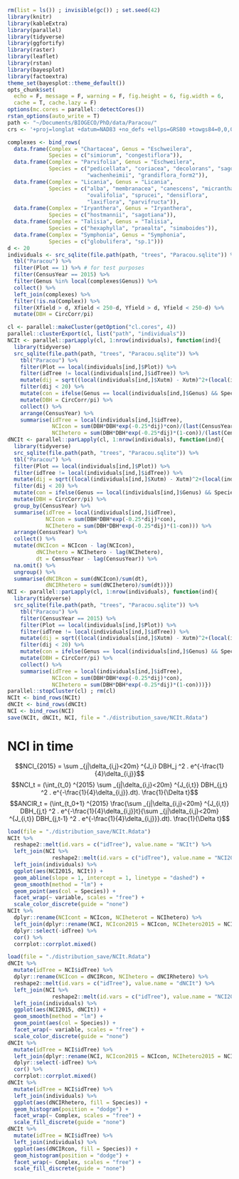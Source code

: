 ```r
rm(list = ls()) ; invisible(gc()) ; set.seed(42)
library(knitr)
library(kableExtra)
library(parallel)
library(tidyverse)
library(ggfortify)
library(raster)
library(leaflet)
library(rstan)
library(bayesplot)
library(factoextra)
theme_set(bayesplot::theme_default())
opts_chunk$set(
  echo = F, message = F, warning = F, fig.height = 6, fig.width = 6,
  cache = T, cache.lazy = F)
options(mc.cores = parallel::detectCores())
rstan_options(auto_write = T)
path <- "~/Documents/BIOGECO/PhD/data/Paracou/"
crs <- '+proj=longlat +datum=NAD83 +no_defs +ellps=GRS80 +towgs84=0,0,0' # global crs definition
```

```r
complexes <- bind_rows(
  data.frame(Complex = "Chartacea", Genus = "Eschweilera",
             Species = c("simiorum", "congestiflora")),
  data.frame(Complex = "Parvifolia", Genus = "Eschweilera",
             Species = c("pedicellata", "coriacea", "decolorans", "sagotiana",
                         "wachenheimii", "grandiflora_form2")),
  data.frame(Complex = "Licania", Genus = "Licania",
             Species = c("alba", "membranacea", "canescens", "micrantha",
                         "ovalifolia", "sprucei", "densiflora",
                         "laxiflora", "parvifructa")),
  data.frame(Complex = "Iryanthera", Genus = "Iryanthera",
             Species = c("hostmannii", "sagotiana")),
  data.frame(Complex = "Talisia", Genus = "Talisia",
             Species = c("hexaphylla", "praealta", "simaboides")),
  data.frame(Complex = "Symphonia", Genus = "Symphonia",
             Species = c("globulifera", "sp.1")))
d <- 20
individuals <- src_sqlite(file.path(path, "trees", "Paracou.sqlite")) %>% 
  tbl("Paracou") %>% 
  filter(Plot == 1) %>% # for test purposes
  filter(CensusYear == 2015) %>%
  filter(Genus %in% local(complexes$Genus)) %>% 
  collect() %>% 
  left_join(complexes) %>% 
  filter(!is.na(Complex)) %>% 
  filter(Xfield > d, Xfield < 250-d, Yfield > d, Yfield < 250-d) %>% 
  mutate(DBH = CircCorr/pi)
```

```r
cl <- parallel::makeCluster(getOption("cl.cores", 4))
parallel::clusterExport(cl, list("path", "individuals"))
NCIt <- parallel::parLapply(cl, 1:nrow(individuals), function(ind){
  library(tidyverse)
  src_sqlite(file.path(path, "trees", "Paracou.sqlite")) %>% 
    tbl("Paracou") %>% 
    filter(Plot == local(individuals[ind,]$Plot)) %>% 
    filter(idTree != local(individuals[ind,]$idTree)) %>% 
    mutate(dij = sqrt((local(individuals[ind,]$Xutm) - Xutm)^2+(local(individuals[ind,]$Yutm) - Yutm)^2)) %>% 
    filter(dij < 20) %>% 
    mutate(con = ifelse(Genus == local(individuals[ind,]$Genus) && Species == local(individuals[ind,]$Species), 1, 0)) %>% 
    mutate(DBH = CircCorr/pi) %>% 
    collect() %>% 
    arrange(CensusYear) %>% 
    summarise(idTree = local(individuals[ind,]$idTree),
              NCIcon = sum(DBH*DBH*exp(-0.25*dij)*con)/(last(CensusYear) - first(CensusYear)),
              NCIhetero = sum(DBH*DBH*exp(-0.25*dij)*(1-con))/(last(CensusYear) - first(CensusYear)))})
dNCIt <- parallel::parLapply(cl, 1:nrow(individuals), function(ind){
  library(tidyverse)
  src_sqlite(file.path(path, "trees", "Paracou.sqlite")) %>% 
  tbl("Paracou") %>% 
  filter(Plot == local(individuals[ind,]$Plot)) %>% 
  filter(idTree != local(individuals[ind,]$idTree)) %>% 
  mutate(dij = sqrt((local(individuals[ind,]$Xutm) - Xutm)^2+(local(individuals[ind,]$Yutm) - Yutm)^2)) %>% 
  filter(dij < 20) %>% 
  mutate(con = ifelse(Genus == local(individuals[ind,]$Genus) && Species == local(individuals[ind,]$Species), 1, 0)) %>% 
  mutate(DBH = CircCorr/pi) %>% 
  group_by(CensusYear) %>% 
  summarise(idTree = local(individuals[ind,]$idTree),
            NCIcon = sum(DBH*DBH*exp(-0.25*dij)*con),
            NCIhetero = sum(DBH*DBH*exp(-0.25*dij)*(1-con))) %>% 
  arrange(CensusYear) %>% 
  collect() %>% 
  mutate(dNCIcon = NCIcon - lag(NCIcon), 
         dNCIhetero = NCIhetero - lag(NCIhetero), 
         dt = CensusYear - lag(CensusYear)) %>% 
  na.omit() %>% 
  ungroup() %>% 
  summarise(dNCIRcon = sum(dNCIcon)/sum(dt),
            dNCIRhetero = sum(dNCIhetero)/sum(dt))})
NCI <- parallel::parLapply(cl, 1:nrow(individuals), function(ind){
  library(tidyverse)
  src_sqlite(file.path(path, "trees", "Paracou.sqlite")) %>% 
    tbl("Paracou") %>% 
    filter(CensusYear == 2015) %>%
    filter(Plot == local(individuals[ind,]$Plot)) %>% 
    filter(idTree != local(individuals[ind,]$idTree)) %>% 
    mutate(dij = sqrt((local(individuals[ind,]$Xutm) - Xutm)^2+(local(individuals[ind,]$Yutm) - Yutm)^2)) %>% 
    filter(dij < 20) %>% 
    mutate(con = ifelse(Genus == local(individuals[ind,]$Genus) && Species == local(individuals[ind,]$Species), 1, 0)) %>% 
    mutate(DBH = CircCorr/pi) %>% 
    collect() %>% 
    summarise(idTree = local(individuals[ind,]$idTree),
              NCIcon = sum(DBH*DBH*exp(-0.25*dij)*con),
              NCIhetero = sum(DBH*DBH*exp(-0.25*dij)*(1-con)))})
parallel::stopCluster(cl) ; rm(cl)
NCIt <- bind_rows(NCIt)
dNCIt <- bind_rows(dNCIt)
NCI <- bind_rows(NCI)
save(NCIt, dNCIt, NCI, file = "./distribution_save/NCIt.Rdata")
```

# NCI in time

$$NCI_{2015} = \sum _{j|\delta_{i,j}<20m} ^{J_i} DBH_j ^2 . e^{-\frac{1}{4}\delta_{i,j}}$$
$$NCI_t = (\int_{t_0} ^{2015} \sum _{j|\delta_{i,j}<20m} ^{J_{i,t}} DBH_{j,t} ^2 . e^{-\frac{1}{4}\delta_{i,j}}.dt). \frac{1}{\Delta t}$$
$$ANCIR_t = (\int_{t_0+1} ^{2015} \frac{\sum _{j|\delta_{i,j}<20m} ^{J_{i,t}} DBH_{j,t} ^2 . e^{-\frac{1}{4}\delta_{i,j}}t}{\sum _{j|\delta_{i,j}<20m} ^{J_{i,t}} DBH_{j,t-1} ^2 . e^{-\frac{1}{4}\delta_{i,j}}}.dt). \frac{1}{\Delta t}$$


```r
load(file = "./distribution_save/NCIt.Rdata")
NCIt %>% 
  reshape2::melt(id.vars = c("idTree"), value.name = "NCIt") %>% 
  left_join(NCI %>% 
              reshape2::melt(id.vars = c("idTree"), value.name = "NCI2015")) %>% 
  left_join(individuals) %>% 
  ggplot(aes(NCI2015, NCIt)) +
  geom_abline(slope = 1, intercept = 1, linetype = "dashed") +
  geom_smooth(method = "lm") +
  geom_point(aes(col = Species)) +
  facet_wrap(~ variable, scales = "free") +
  scale_color_discrete(guide = "none")
NCIt %>% 
  dplyr::rename(NCIcont = NCIcon, NCIheterot = NCIhetero) %>% 
  left_join(dplyr::rename(NCI, NCIcon2015 = NCIcon, NCIhetero2015 = NCIhetero)) %>% 
  dplyr::select(-idTree) %>% 
  cor() %>% 
  corrplot::corrplot.mixed()
```

```r
load(file = "./distribution_save/NCIt.Rdata")
dNCIt %>% 
  mutate(idTree = NCI$idTree) %>% 
  dplyr::rename(NCIcon = dNCIRcon, NCIhetero = dNCIRhetero) %>% 
  reshape2::melt(id.vars = c("idTree"), value.name = "dNCIt") %>% 
  left_join(NCI %>% 
              reshape2::melt(id.vars = c("idTree"), value.name = "NCI2015")) %>% 
  left_join(individuals) %>% 
  ggplot(aes(NCI2015, dNCIt)) +
  geom_smooth(method = "lm") +
  geom_point(aes(col = Species)) +
  facet_wrap(~ variable, scales = "free") +
  scale_color_discrete(guide = "none")
dNCIt %>% 
  mutate(idTree = NCI$idTree) %>% 
  left_join(dplyr::rename(NCI, NCIcon2015 = NCIcon, NCIhetero2015 = NCIhetero)) %>% 
  dplyr::select(-idTree) %>% 
  cor() %>% 
  corrplot::corrplot.mixed()
dNCIt %>% 
  mutate(idTree = NCI$idTree) %>% 
  left_join(individuals) %>% 
  ggplot(aes(dNCIRhetero, fill = Species)) +
  geom_histogram(position = "dodge") +
  facet_wrap(~ Complex, scales = "free") +
  scale_fill_discrete(guide = "none")
dNCIt %>% 
  mutate(idTree = NCI$idTree) %>% 
  left_join(individuals) %>% 
  ggplot(aes(dNCIRcon, fill = Species)) +
  geom_histogram(position = "dodge") +
  facet_wrap(~ Complex, scales = "free") +
  scale_fill_discrete(guide = "none")
```

